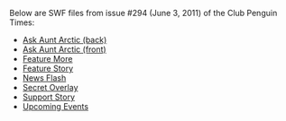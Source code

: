 {{NeedSWFs}}
Below are SWF files from issue #294 (June 3, 2011) of the Club Penguin Times:

*[[Media:News294AskAuntArcticBack.swf|Ask Aunt Arctic (back)]]
*[[Media:News294AskAuntArcticFront.swf|Ask Aunt Arctic (front)]]
*[[Media:News294FeatureMore.swf|Feature More]]
*[[Media:News294FeatureStory.swf|Feature Story]]
*[[Media:News294NewsFlash.swf|News Flash]]
*[[Media:News294SecretOverlay.swf|Secret Overlay]]
*[[Media:News294SupportStory.swf|Support Story]]
*[[Media:News294UpcomingEvents.swf|Upcoming Events]]